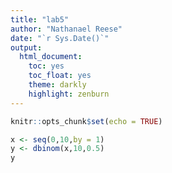 ```yaml
---
title: "lab5"
author: "Nathanael Reese"
date: "`r Sys.Date()`"
output: 
  html_document:
    toc: yes
    toc_float: yes
    theme: darkly
    highlight: zenburn
---
```


```r
knitr::opts_chunk$set(echo = TRUE)
```

```r
x <- seq(0,10,by = 1)
y <- dbinom(x,10,0.5)
y
```